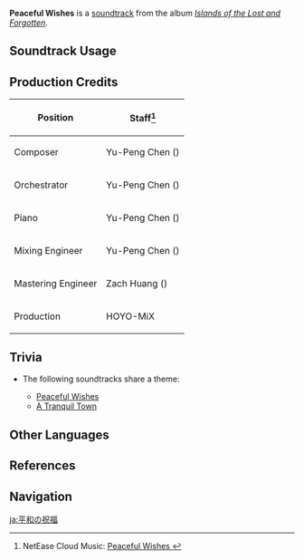 {{Soundtrack Infobox
|image          = Islands of the Lost and Forgotten.png
|album          = Islands of the Lost and Forgotten
|disc           = 1
|number         = 03
|featured       =
|featured2      =
|featured3      =
|featured_disc  =
|featured_disc2 =
|featured_disc3 =
|youtube_id     = Py7Mo0pf4w4
|youtube_time   = 1
|spotify_id     = 7CU2Tuei5MiKDBVcFupdQu
|previous       = Illuminated Coral Palace
|next           = A Tranquil Town
}}
'''Peaceful Wishes''' is a [[soundtrack]] from the album ''[[Islands of the Lost and Forgotten]]''.

==Soundtrack Usage==
{{Soundtrack Usage
|quest    = 
|location = Watatsumi Island
|domain   = 
}}

==Production Credits==
{| class="wikitable"
! Position
! Staff<ref>NetEase Cloud Music: [https://music.163.com/#/song?id=1937114188 Peaceful Wishes {{zh|和平的祝愿}}]</ref>
|-
! Composer
| Yu-Peng Chen ({{zh|陈致逸}})
|-
! Orchestrator
| Yu-Peng Chen ({{zh|陈致逸}})
|-
! Piano
| Yu-Peng Chen ({{zh|陈致逸}})
|-
! Mixing Engineer
| Yu-Peng Chen ({{zh|陈致逸}})
|-
! Mastering Engineer
| Zach Huang ({{zh|黄巍}})
|-
! Production
| HOYO-MiX
|}
<!--
==Gallery==
<gallery>
</gallery>
-->

==Trivia==
* <section begin="PeacefulWishesTheme" />The following soundtracks share a theme:
** [[Peaceful Wishes]]
** [[A Tranquil Town]]<section end="PeacefulWishesTheme" />

==Other Languages==
{{Other Languages
|en      = Peaceful Wishes
|zhs     = 和平的祝愿
|zhs_rm  = Hépíng de Zhùyuàn
|zhs_tl  = Peaceful Wishes
|ja      = 平和の祝福
|ja_rm   = Heiwa no Shukufuku
|ja_tl   = Blessings of Peace
}}

==References==
{{Reflist}}

==Navigation==
{{Soundtrack Navbox|Islands of the Lost and Forgotten}}

[[ja:平和の祝福]]
